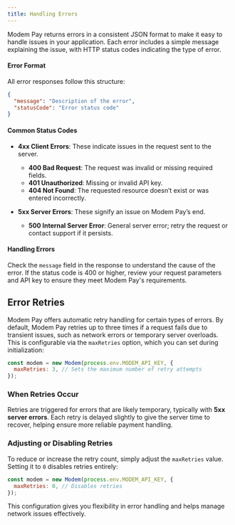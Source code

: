 ```yaml
---
title: Handling Errors
---
```


Modem Pay returns errors in a consistent JSON format to make it easy to handle issues in your application. Each error includes a simple message explaining the issue, with HTTP status codes indicating the type of error.

#### Error Format

All error responses follow this structure:

```json
{
  "message": "Description of the error",
  "statusCode": "Error status code"
}
```

#### Common Status Codes

- **4xx Client Errors**: These indicate issues in the request sent to the server.

  - **400 Bad Request**: The request was invalid or missing required fields.
  - **401 Unauthorized**: Missing or invalid API key.
  - **404 Not Found**: The requested resource doesn’t exist or was entered incorrectly.

- **5xx Server Errors**: These signify an issue on Modem Pay’s end.
  - **500 Internal Server Error**: General server error; retry the request or contact support if it persists.

#### Handling Errors

Check the `message` field in the response to understand the cause of the error. If the status code is 400 or higher, review your request parameters and API key to ensure they meet Modem Pay's requirements.

## Error Retries

Modem Pay offers automatic retry handling for certain types of errors. By default, Modem Pay retries up to three times if a request fails due to transient issues, such as network errors or temporary server overloads. This is configurable via the `maxRetries` option, which you can set during initialization:

```javascript
const modem = new Modem(process.env.MODEM_API_KEY, {
  maxRetries: 3, // Sets the maximum number of retry attempts
});
```

### When Retries Occur

Retries are triggered for errors that are likely temporary, typically with **5xx server errors**. Each retry is delayed slightly to give the server time to recover, helping ensure more reliable payment handling.

### Adjusting or Disabling Retries

To reduce or increase the retry count, simply adjust the `maxRetries` value. Setting it to `0` disables retries entirely:

```javascript
const modem = new Modem(process.env.MODEM_API_KEY, {
  maxRetries: 0, // Disables retries
});
```

This configuration gives you flexibility in error handling and helps manage network issues effectively.
